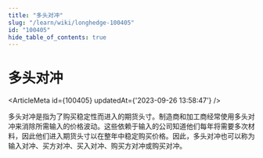 ```yaml
---
title: "多头对冲"
slug: "/learn/wiki/longhedge-100405"
id: "100405"
hide_table_of_contents: true
---
```



# 多头对冲

<ArticleMeta id={100405} updatedAt={'2023-09-26 13:58:47'} />
<div className='border-solid border-b border-t-0 my-4 border-[var(--ifm-color-gray-300)]' />

多头对冲是指为了购买稳定性而进入的期货头寸。制造商和加工商经常使用多头对冲来消除所需输入的价格波动。这些依赖于输入的公司知道他们每年将需要多次材料，因此他们进入期货头寸以在整年中稳定购买价格。因此，多头对冲也可以称为输入对冲、买方对冲、买入对冲、购买方对冲或购买对冲。
